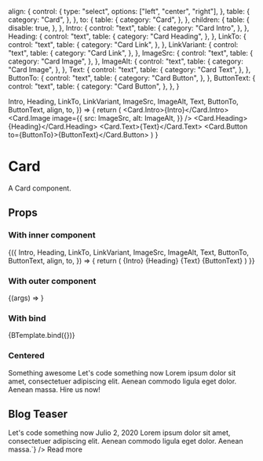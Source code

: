 
  align: {
    control: {
      type: "select",
      options: ["left", "center", "right"],
    },
    table: {
      category: "Card",
    },
  },
  to: {
    table: {
      category: "Card",
    },
  },
  children: {
    table: {
      disable: true,
    },
  },
  Intro: {
    control: "text",
    table: {
      category: "Card Intro",
    },
  },
  Heading: {
    control: "text",
    table: {
      category: "Card Heading",
    },
  },
  LinkTo: {
    control: "text",
    table: {
      category: "Card Link",
    },
  },
  LinkVariant: {
    control: "text",
    table: {
      category: "Card Link",
    },
  },
  ImageSrc: {
    control: "text",
    table: {
      category: "Card Image",
    },
  },
  ImageAlt: {
    control: "text",
    table: {
      category: "Card Image",
    },
  },
  Text: {
    control: "text",
    table: {
      category: "Card Text",
    },
  },
  ButtonTo: {
    control: "text",
    table: {
      category: "Card Button",
    },
  },
  ButtonText: {
    control: "text",
    table: {
      category: "Card Button",
    },
  },
}

  Intro,
  Heading,
  LinkTo,
  LinkVariant,
  ImageSrc,
  ImageAlt,
  Text,
  ButtonTo,
  ButtonText,
  align,
  to,
}) => {
  return (
    <Card align={align} to={to}>
      <Card.Intro>{Intro}</Card.Intro>
      <Link to={LinkTo} variant={LinkVariant}>
        <Card.Image
          image={{
            src: ImageSrc,
            alt: ImageAlt,
          }}
        />
      </Link>
      <Card.Heading>{Heading}</Card.Heading>
      <Card.Text>{Text}</Card.Text>
      <Card.Button to={ButtonTo}>{ButtonText}</Card.Button>
    </Card>
  )
}

<Meta title='components/Card' component={Card} argTypes={argTypes} />

# Card

A Card component.

## Props

<Props of={Card} />

### With inner component

<Preview>
  <Story
    name='With inner component'
    args={{
      Intro: "Something awesome",
      LinkTo: "/",
      LinkVariant: "default",
      ImageSrc: "https://placeimg.com/1000/480/tech",
      ImageAlt: "tech related stuff",
      Heading: "Let's code something now",
      Text: `Lorem ipsum dolor sit amet, consectetuer adipiscing elit. Aenean commodo
        ligula eget dolor. Aenean massa.`,
      ButtonTo: "/",
      ButtonText: "Hire us now!",
    }}
  >
    {({
      Intro,
      Heading,
      LinkTo,
      LinkVariant,
      ImageSrc,
      ImageAlt,
      Text,
      ButtonTo,
      ButtonText,
      align,
      to,
    }) => {
      return (
        <Card align={align} to={to}>
          <Card.Intro>{Intro}</Card.Intro>
          <Link to={LinkTo} variant={LinkVariant}>
            <Card.Image
              image={{
                src: ImageSrc,
                alt: ImageAlt,
              }}
            />
          </Link>
          <Card.Heading>{Heading}</Card.Heading>
          <Card.Text>{Text}</Card.Text>
          <Card.Button to={ButtonTo}>{ButtonText}</Card.Button>
        </Card>
      )
    }}
  </Story>
</Preview>

### With outer component

<Preview>
  <Story
    name='With outer component'
    args={{
      Intro: "Something awesome",
      LinkTo: "/",
      LinkVariant: "default",
      ImageSrc: "https://placeimg.com/1000/480/tech",
      ImageAlt: "tech related stuff",
      Heading: "Let's code something now",
      Text: `Lorem ipsum dolor sit amet, consectetuer adipiscing elit. Aenean commodo
        ligula eget dolor. Aenean massa.`,
      ButtonTo: "/",
      ButtonText: "Hire us now!",
    }}
  >
    {(args) => <BTemplate {...args} />}
  </Story>
</Preview>

### With bind

<Preview>
  <Story
    name='With bind'
    args={{
      Intro: "Something awesome",
      LinkTo: "/",
      LinkVariant: "default",
      ImageSrc: "https://placeimg.com/1000/480/tech",
      ImageAlt: "tech related stuff",
      Heading: "Let's code something now",
      Text: `Lorem ipsum dolor sit amet, consectetuer adipiscing elit. Aenean commodo
        ligula eget dolor. Aenean massa.`,
      ButtonTo: "/",
      ButtonText: "Hire us now!",
    }}
  >
    {BTemplate.bind({})}
  </Story>
</Preview>

### Centered

<Preview>
  <Story name='Centered'>
    <Card align='center'>
      <Card.Intro>Something awesome</Card.Intro>
      <Link to='/' variant='default'>
        <Card.Image
          image={{
            src: "https://placeimg.com/1000/480/tech",
            alt: "tech related stuff",
          }}
        />
      </Link>
      <Card.Heading>Let&#39;s code something now</Card.Heading>
      <Card.Text>
        Lorem ipsum dolor sit amet, consectetuer adipiscing elit. Aenean commodo
        ligula eget dolor. Aenean massa.
      </Card.Text>
      <Card.Button to='/'>Hire us now!</Card.Button>
    </Card>
  </Story>
</Preview>

## Blog Teaser

<Preview>
  <Story name='Blog Teaser'>
    <Card
      sx={{
        maxWidth: 400,
        border: "2px solid grey",
        m: "medium",
        display: "flex",
        flexDirection: "column",
        alignItems: "flex-start",
      }}
    >
      <Link to='/' variant='default'>
        <Card.Image
          image={{
            src: "https://placeimg.com/1000/480/tech",
            alt: "tech related stuff",
          }}
        />
      </Link>
      <Card.Heading>Let&#39;s code something now</Card.Heading>
      <Card.Text sx={{ fontSize: "tiny" }}>
        <Icon icon='calendar' sx={{ pt: 2, mr: "xsmall" }} />
        Julio 2, 2020
      </Card.Text>
      <Card.RichText
        sx={{ flex: 1 }}
        text={`<strong>Lorem ipsum dolor sit amet</strong>, consectetuer adipiscing elit. 
        Aenean commodo ligula eget dolor. Aenean massa.`}
      />
      <Card.Button to='/'>Read more</Card.Button>
    </Card>
  </Story>
</Preview>

